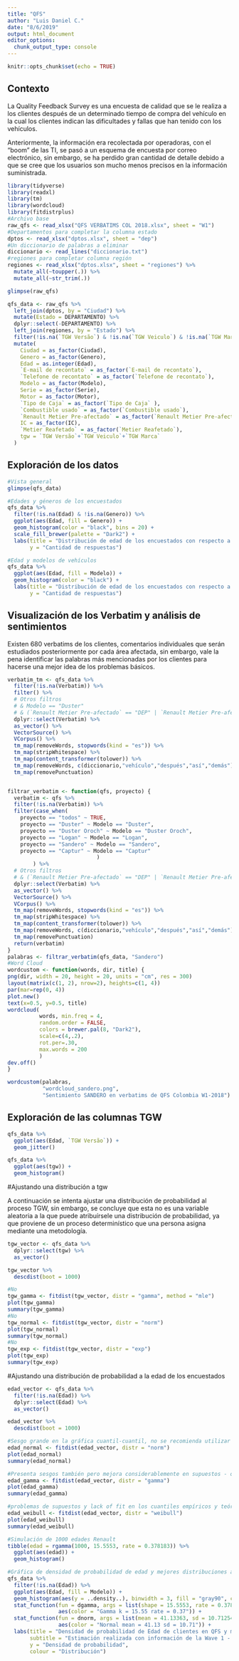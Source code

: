 ---
title: "QFS"
author: "Luis Daniel C."
date: "8/6/2019"
output: html_document
editor_options: 
  chunk_output_type: console
---

```{r setup, include=FALSE}
knitr::opts_chunk$set(echo = TRUE)
```

## Contexto

La Quality Feedback Survey es una encuesta de calidad que se le realiza a los clientes después de un determinado tiempo de compra del vehículo en la cual los clientes indican las dificultades y fallas que han tenido con los vehículos.

Anteriormente, la información era recolectada por operadoras, con el "boom" de las TI, se pasó a un esquema de encuesta por correo electrónico, sin embargo, se ha perdido gran cantidad de detalle debido a que se cree que los usuarios son mucho menos precisos en la información suministrada.

```{r}
library(tidyverse)
library(readxl)
library(tm)
library(wordcloud)
library(fitdistrplus)
#Archivo base
raw_qfs <- read_xlsx("QFS VERBATIMS COL 2018.xlsx", sheet = "W1")
#Departamentos para completar la columna estado
dptos <- read_xlsx("dptos.xlsx", sheet = "dep")
#Un diccionario de palabras a eliminar
diccionario <- read_lines("diccionario.txt")
#regiones para completar columna región
regiones <- read_xlsx("dptos.xlsx", sheet = "regiones") %>% 
  mutate_all(~toupper(.)) %>% 
  mutate_all(~str_trim(.))
```

```{r}
glimpse(raw_qfs)

qfs_data <- raw_qfs %>%
  left_join(dptos, by = "Ciudad") %>%
  mutate(Estado = DEPARTAMENTO) %>% 
  dplyr::select(-DEPARTAMENTO) %>%
  left_join(regiones, by = "Estado") %>% 
  filter(!is.na(`TGW Versão`) & !is.na(`TGW Veiculo`) & !is.na(`TGW Marca`)) %>%
  mutate(
    Ciudad = as_factor(Ciudad),
    Genero = as_factor(Genero),
    Edad = as.integer(Edad),
    `E-mail de recontato` = as_factor(`E-mail de recontato`),
    `Telefone de recontato` = as_factor(`Telefone de recontato`),
    Modelo = as_factor(Modelo),
    Serie = as_factor(Serie),
    Motor = as_factor(Motor),
    `Tipo de Caja` = as_factor(`Tipo de Caja` ),
    `Combustible usado` = as_factor(`Combustible usado`),
    `Renault Metier Pre-afectado` = as_factor(`Renault Metier Pre-afectado`),
    IC = as_factor(IC),
    `Metier Reafetado` = as_factor(`Metier Reafetado`),
    tgw = `TGW Versão`+`TGW Veiculo`+`TGW Marca`
  ) 
```

## Exploración de los datos

```{r}
#Vista general
glimpse(qfs_data)

#Edades y géneros de los encuestados
qfs_data %>%
  filter(!is.na(Edad) & !is.na(Genero)) %>% 
  ggplot(aes(Edad, fill = Genero)) +
  geom_histogram(color = "black", bins = 20) +
  scale_fill_brewer(palette = "Dark2") +
  labs(title = "Distribución de edad de los encuestados con respecto a su género",
       y = "Cantidad de respuestas")

#Edad y modelos de vehículos
qfs_data %>%
  ggplot(aes(Edad, fill = Modelo)) +
  geom_histogram(color = "black") +
  labs(title = "Distribución de edad de los encuestados con respecto a sus modelos Renault",
       y = "Cantidad de respuestas")
```

## Visualización de los Verbatim y análisis de sentimientos

Existen 680 verbatims de los clientes, comentarios individuales que serán estudiados posteriormente por cada área afectada, sin embargo, vale la pena identificar las palabras más mencionadas por los clientes para hacerse una mejor idea de los problemas básicos.

```{r}
verbatim_tm <- qfs_data %>% 
  filter(!is.na(Verbatim)) %>%
  filter() %>% 
  # Otros filtros
  # & Modelo == "Duster"
  # & (`Renault Metier Pre-afectado` == "DEP" | `Renault Metier Pre-afectado` == "DES" )
  dplyr::select(Verbatim) %>%
  as_vector() %>% 
  VectorSource() %>% 
  VCorpus() %>% 
  tm_map(removeWords, stopwords(kind = "es")) %>%
  tm_map(stripWhitespace) %>% 
  tm_map(content_transformer(tolower)) %>% 
  tm_map(removeWords, c(diccionario,"vehículo","después","así","demás")) %>% 
  tm_map(removePunctuation)


filtrar_verbatim <- function(qfs, proyecto) {
  verbatim <- qfs %>% 
  filter(!is.na(Verbatim)) %>%
  filter(case_when(
    proyecto == "todos" ~ TRUE,
    proyecto == "Duster" ~ Modelo == "Duster",
    proyecto == "Duster Oroch" ~ Modelo == "Duster Oroch",
    proyecto == "Logan" ~ Modelo == "Logan",
    proyecto == "Sandero" ~ Modelo == "Sandero",
    proyecto == "Captur" ~ Modelo == "Captur"
                            )
        ) %>% 
  # Otros filtros
  # & (`Renault Metier Pre-afectado` == "DEP" | `Renault Metier Pre-afectado` == "DES" )
  dplyr::select(Verbatim) %>%
  as_vector() %>% 
  VectorSource() %>% 
  VCorpus() %>% 
  tm_map(removeWords, stopwords(kind = "es")) %>%
  tm_map(stripWhitespace) %>% 
  tm_map(content_transformer(tolower)) %>% 
  tm_map(removeWords, c(diccionario,"vehículo","después","así","demás")) %>% 
  tm_map(removePunctuation)
  return(verbatim)
}
palabras <- filtrar_verbatim(qfs_data, "Sandero")
#Word Cloud
wordcustom <- function(words, dir, title) {
png(dir, width = 20, height = 20, units = "cm", res = 300)
layout(matrix(c(1, 2), nrow=2), heights=c(1, 4))
par(mar=rep(0, 4))
plot.new()
text(x=0.5, y=0.5, title)
wordcloud(
          words, min.freq = 4, 
          random.order = FALSE, 
          colors = brewer.pal(8, "Dark2"), 
          scale=c(4,.2), 
          rot.per=.30, 
          max.words = 200
          )
dev.off()
}

wordcustom(palabras, 
           "wordcloud_sandero.png", 
           "Sentimiento SANDERO en verbatims de QFS Colombia W1-2018")
```

## Exploración de las columnas TGW

```{r}
qfs_data %>%  
  ggplot(aes(Edad, `TGW Versão`)) +
  geom_jitter()

qfs_data %>%
  ggplot(aes(tgw)) +
  geom_histogram()
```

#Ajustando una distribución a tgw

A continuación se intenta ajustar una distribución de probabilidad al proceso TGW, sin embargo, se concluye que esta no es una variable aleatoria a la que puede atribuírsele una distribución de probabilidad, ya que proviene de un proceso determinístico que una persona asigna mediante una metodología.

```{r}
tgw_vector <- qfs_data %>% 
  dplyr::select(tgw) %>% 
  as_vector()

tgw_vector %>% 
  descdist(boot = 1000)

#No
tgw_gamma <- fitdist(tgw_vector, distr = "gamma", method = "mle")
plot(tgw_gamma)
summary(tgw_gamma)
#No
tgw_normal <- fitdist(tgw_vector, distr = "norm")
plot(tgw_normal)
summary(tgw_normal)
#No
tgw_exp <- fitdist(tgw_vector, distr = "exp")
plot(tgw_exp)
summary(tgw_exp)
```

#Ajustando una distribución de probabilidad a la edad de los encuestados

```{r}
edad_vector <- qfs_data %>%
  filter(!is.na(Edad)) %>% 
  dplyr::select(Edad) %>% 
  as_vector()

edad_vector %>% 
  descdist(boot = 1000)

#Sesgo grande en la gráfica cuantil-cuantil, no se recomienda utilizar a pesar de que es relativamente buena - nok
edad_normal <- fitdist(edad_vector, distr = "norm")
plot(edad_normal)
summary(edad_normal)

#Presenta sesgos también pero mejora considerablemente en supuestos - ok
edad_gamma <- fitdist(edad_vector, distr = "gamma")
plot(edad_gamma)
summary(edad_gamma)

#problemas de supuestos y lack of fit en los cuantiles empíricos y teóricos - nok
edad_weibull <- fitdist(edad_vector, distr = "weibull")
plot(edad_weibull)
summary(edad_weibull)

#Simulación de 1000 edades Renault
tibble(edad = rgamma(1000, 15.5553, rate = 0.378183)) %>% 
  ggplot(aes(edad)) +
  geom_histogram()

#Gráfica de densidad de probabilidad de edad y mejores distribuciones ajustadas
qfs_data %>%
  filter(!is.na(Edad)) %>% 
  ggplot(aes(Edad, fill = Modelo)) +
  geom_histogram(aes(y = ..density..), binwidth = 3, fill = "gray90", color = "gray40") +
  stat_function(fun = dgamma, args = list(shape = 15.5553, rate = 0.378183),
                aes(color = "Gamma k = 15.55 rate = 0.37")) +
  stat_function(fun = dnorm, args = list(mean = 41.13363, sd = 10.71254),
                aes(color = "Normal mean = 41.13 sd = 10.71")) +
  labs(title = "Densidad de probabilidad de Edad de clientes en QFS y mejores distribuciones",
       subtitle = "Estimación realizada con información de la Wave 1 - 2018, n = 1386 y grupos de 3 años",
       y = "Densidad de probabilidad",
       colour = "Distribución")
```